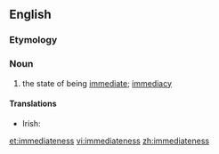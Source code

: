 ==English==

===Etymology===
{{suffix|immediate|ness}}

===Noun===
{{en-noun|-}}

# the state of being [[immediate]]; [[immediacy]]

====Translations====
{{trans-top|the state of being immediate}}
* Irish: {{t-|ga|neasacht|f}}
{{trans-mid}}
{{trans-bottom}}

[[et:immediateness]]
[[vi:immediateness]]
[[zh:immediateness]]
